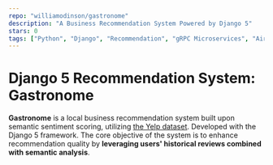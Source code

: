 ```yaml
---
repo: "williamodinson/gastronome"
description: "A Business Recommendation System Powered by Django 5"
stars: 0
tags: ["Python", "Django", "Recommendation", "gRPC Microservices", "Airflow"]
---
```


# Django 5 Recommendation System: Gastronome

**Gastronome** is a local business recommendation system built upon semantic sentiment scoring, utilizing [the Yelp dataset](https://business.yelp.com/data/resources/open-dataset/). Developed with the Django 5 framework. The core objective of the system is to enhance recommendation quality by **leveraging users' historical reviews combined with semantic analysis**.
